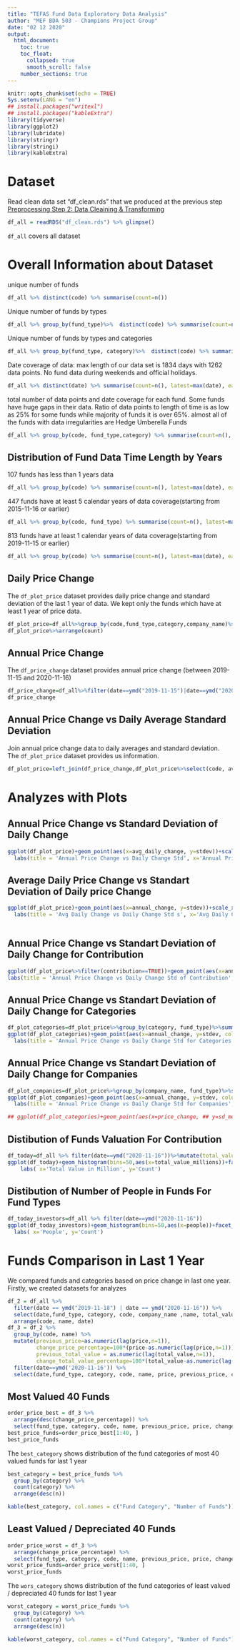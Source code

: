 ---
title: "TEFAS Fund Data Exploratory Data Analysis"
author: "MEF BDA 503 - Champions Project Group"
date: "02 12 2020"
output:
  html_document:
    toc: true
    toc_float:
      collapsed: true
      smooth_scroll: false
    number_sections: true
---



```{r setup, include=FALSE}
knitr::opts_chunk$set(echo = TRUE)
Sys.setenv(LANG = "en")
## install.packages("writexl")
## install.packages("kableExtra")
library(tidyverse)
library(ggplot2)
library(lubridate)
library(stringr)
library(stringi)
library(kableExtra)

```

# Dataset

Read clean data set "df_clean.rds" that we produced at the previous step [Preprocessing Step 2: Data Cleaining & Transforming](champions-tefas-data-clean-transform.html)


```{r, warning=FALSE, message= FALSE}

df_all = readRDS("df_clean.rds") %>% glimpse()
```
`df_all` covers all dataset

# Overall Information about Dataset

 unique  number of funds 

```{r, warning=FALSE, message= FALSE}
df_all %>% distinct(code) %>% summarise(count=n())
```

Unique number of funds by types
```{r, warning=FALSE, message= FALSE}
df_all %>% group_by(fund_type)%>%  distinct(code) %>% summarise(count=n())
```

Unique number of funds by types and categories
```{r, warning=FALSE, message= FALSE}
df_all %>% group_by(fund_type, category)%>%  distinct(code) %>% summarise(count=n())%>%arrange(desc(count))
```



Date coverage of data: max length of our data set is 1834 days with 1262 data points. No fund data during weekends and official holidays.
```{r, warning=FALSE, message= FALSE}
df_all %>% distinct(date) %>% summarise(count=n(), latest=max(date), earliest=min(date), length=max(date)-min(date))
```


total number of data points and date coverage for each fund. Some funds have huge gaps in their data. Ratio of data points to length of time is as low as 25% for some funds while majority of funds it is over 65%. almost all of the funds with data irregularities are Hedge Umberella Funds 

```{r, warning=FALSE, message= FALSE}
df_all %>% group_by(code, fund_type,category) %>% summarise(count=n(), latest=max(date), earliest=min(date), length=as.integer(max(date)-min(date))) %>% mutate(coverage=count/length)%>%arrange((coverage))
```

## Distribution of Fund Data Time Length by Years

107 funds has less than 1 years data

```{r, warning=FALSE, message= FALSE}
df_all %>% group_by(code) %>% summarise(count=n(), latest=max(date), earliest=min(date), length=max(date)-min(date))%>% arrange(count) %>% group_by(length_years=as.integer(floor(length/365)) )%>% summarise(countcuts=n())%>% arrange(length_years)#%>%glimpse()
```

447 funds have at least 5 calendar years of data coverage(starting from 2015-11-16 or earlier)

```{r, warning=FALSE, message= FALSE}
df_all %>% group_by(code, fund_type) %>% summarise(count=n(), latest=max(date), earliest=min(date), length=max(date)-min(date))%>%arrange(desc(earliest)) %>% filter(earliest<=ymd("2015-11-16"))
```

813 funds have at least 1 calendar years of data coverage(starting from 2019-11-15 or earlier)

```{r, warning=FALSE, message= FALSE}
df_all %>% group_by(code) %>% summarise(count=n(), latest=max(date), earliest=min(date), length=max(date)-min(date))%>%arrange((code)) %>% filter(earliest<=ymd("2019-11-15"))
```

## Daily Price Change

The `df_plot_price` dataset provides daily price change and standard deviation of the last 1 year of data. We kept only the funds which have at least 1 year of price data.


```{r, warning=FALSE, message=FALSE}
df_plot_price=df_all%>%group_by(code,fund_type,category,company_name)%>%arrange(code,date)%>%mutate(previousday=lag(price,n=1), daily_price_change=price/previousday-1)%>%filter(date>=ymd("20191115"))%>%summarise(avg_daily_change=mean(daily_price_change, na.rm = TRUE), stdev=sd(daily_price_change, na.rm = TRUE),earliest=min(date), count=n())%>%arrange(count)%>%filter(earliest<=ymd("20191118"))
df_plot_price%>%arrange(count)
```

## Annual Price Change

The `df_price_change` dataset provides annual price change (between 2019-11-15 and 2020-11-16)

```{r, warning=FALSE, message=FALSE}
df_price_change=df_all%>%filter(date==ymd("2019-11-15")|date==ymd("2020-11-16"))%>%group_by(code,fund_type,category,company_name)%>%arrange(code,date)%>%mutate(previous_price=lag(price),annual_change=price/previous_price-1)%>%relocate(annual_change)%>%filter(!is.na(annual_change))%>%select(-previous_price)
df_price_change
```

## Annual Price Change vs Daily Average Standard Deviation

Join annual price change data to daily averages and standard deviation. The `df_plot_price` dataset provides us information.
```{r, warning=FALSE, message=FALSE}
df_plot_price=left_join(df_price_change,df_plot_price%>%select(code, avg_daily_change, stdev), by="code")%>%select(-fund_type.y, -category.y)%>%rename(fund_type=fund_type.x,category=category.x)%>%relocate(avg_daily_change,stdev)%>%glimpse()
```

# Analyzes with Plots

## Annual Price Change vs Standard Deviation of Daily Change

```{r, warning=FALSE, message=FALSE}
ggplot(df_plot_price)+geom_point(aes(x=avg_daily_change, y=stdev))+scale_x_log10()+scale_y_log10()+theme_minimal()+theme(legend.position="bottom")+facet_wrap(vars(category)) +
  labs(title = 'Annual Price Change vs Daily Change Std', x='Annual Price Change', y='Daily Change Std') 
```
## Average Daily Price Change vs Standart Deviation of Daily price Change 

```{r, warning=FALSE, message=FALSE}
ggplot(df_plot_price)+geom_point(aes(x=annual_change, y=stdev))+scale_x_log10()+scale_y_log10()+theme_minimal()+theme(legend.position="bottom")+facet_wrap(vars(category)) +
  labs(title = 'Avg Daily Change vs Daily Change Std s', x='Avg Daily Change', y='Daily Change Std') 
  
```


## Annual Price Change vs Standart Deviation of Daily Change for Contribution 


```{r, warning=FALSE, messageFALSE}
ggplot(df_plot_price%>%filter(contribution==TRUE))+geom_point(aes(x=annual_change, y=stdev,color=category))+scale_x_log10()+scale_y_log10()+theme_minimal()+theme(legend.position="bottom") +
labs(title = 'Annual Price Change vs Daily Change Std of Contribution', x='Annual Price Change', y='Daily Change Std') 
```

## Annual Price Change vs Standart Deviation of Daily Change for Categories

```{r, warning=FALSE}
df_plot_categories=df_plot_price%>%group_by(category, fund_type)%>%summarize(avg_daily_change=mean(avg_daily_change,na.rm=TRUE),stdev=mean(stdev,na.rm = TRUE), annual_change=mean(annual_change,na.rm=TRUE))%>%glimpse()
ggplot(df_plot_categories)+geom_point(aes(x=annual_change, y=stdev, color=category))+scale_x_log10()+scale_y_log10()+theme_minimal()+theme(legend.position="bottom")+facet_wrap(vars(fund_type)) +
  labs(title = 'Annual Price Change vs Daily Change Std for Categories', x='Annual Price Change', y='Daily Change Std') 
```

## Annual Price Change vs Standart Deviation of Daily Change for Companies

```{r, warning=FALSE}
df_plot_companies=df_plot_price%>%group_by(company_name, fund_type)%>%summarize(avg_daily_change=mean(avg_daily_change,na.rm=TRUE),stdev=mean(stdev,na.rm = TRUE), annual_change=mean(annual_change,na.rm=TRUE))
ggplot(df_plot_companies)+geom_point(aes(x=annual_change, y=stdev, color=company_name))+scale_x_log10()+scale_y_log10()+theme_minimal()+theme(legend.position="bottom")+facet_wrap(vars(fund_type)) +
  labs(title = 'Annual Price Change vs Daily Change Std for Companies', x='Annual Price Change', y='Daily Change Std') 
```


```{r, warning=FALSE}
## ggplot(df_plot_categories)+geom_point(aes(x=price_change, ## y=sd_mean))+scale_x_log10()#+scale_y_log10()+theme_minimal()+theme(legend.position="bottom")
```


## Distibution of Funds Valuation For Contribution


```{r, warning=FALSE}
df_today=df_all %>% filter(date==ymd("2020-11-16"))%>%mutate(total_value_millions=round(total_value/1000000,2), total_value_bins=floor(total_value/10000000))
ggplot(df_today)+geom_histogram(bins=50,aes(x=total_value_millions))+facet_grid(rows=vars(contribution)) +
    labs( x='Total Value in Million', y='Count') 
```


## Distibution of Number of People in Funds For Fund Types 


```{r, warning=FALSE}
df_today_investors=df_all %>% filter(date==ymd("2020-11-16"))
ggplot(df_today_investors)+geom_histogram(bins=50,aes(x=people))+facet_wrap(vars(fund_type)) +
  labs( x='People', y='Count') 
```


# Funds Comparison in Last 1 Year

We compared funds and categories based on price change in last one year. Firstly, we created datasets for analyzes

```{r, warning=FALSE}
df_2 = df_all %>%
  filter(date == ymd("2019-11-18") | date == ymd("2020-11-16")) %>%
  select(date,fund_type, category, code, company_name ,name, total_value, price) %>%
  arrange(code, name, date)
df_3 = df_2 %>%
  group_by(code, name) %>%
  mutate(previous_price=as.numeric(lag(price,n=1)), 
         change_price_percentage=100*(price-as.numeric(lag(price,n=1)))/ as.numeric(lag(price,n=1)),
         previous_total_value = as.numeric(lag(total_value,n=1)),
         change_total_value_percentage=100*(total_value-as.numeric(lag(total_value,n=1)))/ as.numeric(lag(total_value,n=1)))%>%
  filter(date==ymd('2020-11-16')) %>%
  select(date,fund_type, category, code, name, price, previous_price, change_price_percentage, total_value, previous_total_value,change_total_value_percentage )
```

## Most Valued 40 Funds

```{r, warning=FALSE}
order_price_best = df_3 %>%
  arrange(desc(change_price_percentage)) %>%
  select(fund_type, category, code, name, previous_price, price, change_price_percentage)
best_price_funds=order_price_best[1:40, ]
best_price_funds
```


The `best_category` shows distribution of the fund categories of most 40 valued funds for last 1 year

```{r, warning=FALSE}
best_category = best_price_funds %>%
  group_by(category) %>%
  count(category) %>%
  arrange(desc(n))
```

```{r tables}
kable(best_category, col.names = c("Fund Category", "Number of Funds"))
```

## Least Valued / Depreciated 40 Funds

```{r, warning=FALSE}
order_price_worst = df_3 %>%
  arrange(change_price_percentage) %>%
  select(fund_type, category, code, name, previous_price, price, change_price_percentage)
worst_price_funds=order_price_worst[1:40, ]
worst_price_funds
```


The `wors_category` shows distribution of the fund categories of least valued / depreciated 40 funds for last 1 year

```{r, warning=FALSE}
worst_category = worst_price_funds %>%
  group_by(category) %>%
  count(category) %>%
  arrange(desc(n))
```

```{r tables 2}
kable(worst_category, col.names = c("Fund Category", "Number of Funds"))
```